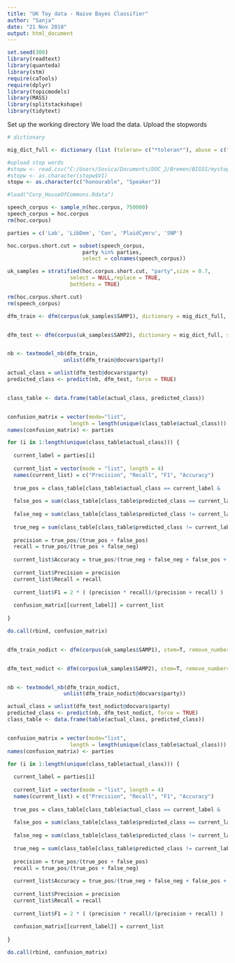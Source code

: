 ```yaml
---
title: "UK Toy data - Naive Bayes Classifier"
author: "Sanja"
date: "21 Nov 2018"
output: html_document
---
```

```r
set.seed(300)
library(readtext)
library(quanteda)
library(stm)
require(caTools)
require(dplyr)
library(topicmodels)
library(MASS)
library(splitstackshape)
library(tidytext)
```

Set up the working directory
We load the data.
Upload the stopwords


```r
# dictionary

mig_dict_full <- dictionary (list (toleran= c("*toleran*"), abuse = c("abuse"), assimil =	c("assimil*"), asylum =	c(	"asylum*"	), avalanche =	c("avalanche"), border	=	c("border"), burqa=	c("burqa"), christian=	c("christian"), citizen=	c("citizen*"), cultur =	c("cultur*"), custom	=	c("custom*"), deport	=	c("deport*"), discriminat=	c("discriminat*"), diversity =	c("diversity"), ethnic	=	c("ethnic*"), extremis	=	c("extremis*"), flood =	c(	"flood"	), foreign=	c("foreign*"),fraud	=	c("fraud"	)	, halal	=	c("halal"	), hallal	=	c("hallal"), headscarf=	c("headscarf"), human=	c	(	"human*"), identitiy= c("identitiy"), illegal=	c("illegal*"), immigr	=	c	("immigr*"), indigenous=	c	("indigenous"),	integrat=	c("integrat*"	), invasion=		c("invasion"	),	irregular=	c(	"irregular"),	islam	=	c("islam*"),	jihad	=	c("jihad*"), migrant=	c("migrant*"),	minaret	=	c	(	"minaret"	), minorit=		c("minorit*"),	mosque	=	c ("mosque"), multicultur =	c("multicultur*"), muslim	= c("muslim"), nation		= c("nation*"),	native	= c("native"), naturalis=	c("naturalis*"), naturaliz=	c("naturaliz*"), permit	= c("permit"),	raci =	c("raci*"),	radical	=	c("radical"),	refug	=	c("refug*"),	refuge	=	c(	"refuge"),	religious =	c("religious"),	reunion	=	c	("reunion"), sharia	=	c ("sharia"	), shari	=	c("shari'a"),	shariah	=	c("shariah"), shelter	=	c("shelter"), temple	=	c(	"temple")	,	terroris =	c("terroris*"), tradition = c("tradition*"), traumatis =	c("traumatis"),	traumatiz =	c("traumatiz*"), unauthorised = c("unauthorised"), unauthorized =	c("unauthorized"), unity	= c("unity"),	veil = c("veil"), xenophob =	c("xenophob*")))

#upload stop words
#stopw <- read.csv("C:/Users/Sovica/Documents/DOC_2/Bremen/BIGSS/mystopwords.csv", header = FALSE)
#stopw <- as.character(stopw$V1)
stopw <- as.character(c("honourable", "Speaker"))


```



```r



#load("Corp_HouseOfCommons.Rdata")

speech_corpus <- sample_n(hoc.corpus, 750000)
speech_corpus = hoc.corpus
rm(hoc.corpus)

parties = c('Lab', 'LibDem', 'Con', 'PlaidCymru', 'SNP')

hoc.corpus.short.cut = subset(speech_corpus, 
                        party %in% parties,
                        select = colnames(speech_corpus))

uk_samples = stratified(hoc.corpus.short.cut, "party",size = 0.7,
                    select = NULL,replace = TRUE,
                    bothSets = TRUE)

rm(hoc.corpus.short.cut)
rm(speech_corpus)
```


```r
dfm_train <- dfm(corpus(uk_samples$SAMP1), dictionary = mig_dict_full, stem=T, remove_numbers = TRUE, remove_punct = TRUE, remove_symbols = TRUE,  remove = c(stopwords("en"), stopw)) %>% dfm_trim(min_termfreq = 10, min_docfreq = 2) %>% dfm_select( min_nchar = 4)


dfm_test <- dfm(corpus(uk_samples$SAMP2), dictionary = mig_dict_full, stem=T, remove_numbers = TRUE, remove_punct = TRUE, remove_symbols = TRUE,  remove = c(stopwords("en"), stopw)) %>% dfm_trim(min_termfreq = 10, min_docfreq = 2) %>% dfm_select( min_nchar = 4)


nb <- textmodel_nb(dfm_train,
                  unlist(dfm_train@docvars$party))

actual_class = unlist(dfm_test@docvars$party)
predicted_class <- predict(nb, dfm_test, force = TRUE)


class_table <- data.frame(table(actual_class, predicted_class))


confusion_matrix = vector(mode="list", 
                    length = length(unique(class_table$actual_class)))
names(confusion_matrix) <- parties

for (i in 1:length(unique(class_table$actual_class))) {
  
  current_label = parties[i]
  
  current_list = vector(mode = "list", length = 4)
  names(current_list) = c("Precision", "Recall", "F1", "Accuracy")
  
  true_pos = class_table[class_table$actual_class == current_label &    class_table$predicted_class == current_label,'Freq']
  
  false_pos = sum(class_table[class_table$predicted_class == current_label &    class_table$actual_class != current_label, 'Freq'])
  
  false_neg = sum(class_table[class_table$predicted_class != current_label & class_table$actual_class == current_label, 'Freq'])
  
  true_neg = sum(class_table[class_table$predicted_class != current_label & class_table$actual_class != current_label, 'Freq'])
  
  precision = true_pos/(true_pos + false_pos)
  recall = true_pos/(true_pos + false_neg)
  
  current_list$Accuracy = true_pos/(true_neg + false_neg + false_pos + true_pos)
  
  current_list$Precision = precision
  current_list$Recall = recall
  
  current_list$F1 = 2 * ( (precision * recall)/(precision + recall) )
  
  confusion_matrix[[current_label]] = current_list
  
}

do.call(rbind, confusion_matrix)



```



```r

dfm_train_nodict <- dfm(corpus(uk_samples$SAMP1), stem=T, remove_numbers = TRUE, remove_punct = TRUE, remove_symbols = TRUE,  remove = c(stopwords("en"), stopw)) %>% dfm_trim(min_termfreq = 10, min_docfreq = 2) %>% dfm_select( min_nchar = 4)


dfm_test_nodict <- dfm(corpus(uk_samples$SAMP2), stem=T, remove_numbers = TRUE, remove_punct = TRUE, remove_symbols = TRUE,  remove = c(stopwords("en"), stopw)) %>% dfm_trim(min_termfreq = 10, min_docfreq = 2) %>% dfm_select( min_nchar = 4)


nb <- textmodel_nb(dfm_train_nodict,
                  unlist(dfm_train_nodict@docvars$party))

actual_class = unlist(dfm_test_nodict@docvars$party)
predicted_class <- predict(nb, dfm_test_nodict, force = TRUE)
class_table <- data.frame(table(actual_class, predicted_class))


confusion_matrix = vector(mode="list", 
                    length = length(unique(class_table$actual_class)))
names(confusion_matrix) <- parties

for (i in 1:length(unique(class_table$actual_class))) {
  
  current_label = parties[i]
  
  current_list = vector(mode = "list", length = 4)
  names(current_list) = c("Precision", "Recall", "F1", "Accuracy")
  
  true_pos = class_table[class_table$actual_class == current_label &    class_table$predicted_class == current_label,'Freq']
  
  false_pos = sum(class_table[class_table$predicted_class == current_label &    class_table$actual_class != current_label, 'Freq'])
  
  false_neg = sum(class_table[class_table$predicted_class != current_label & class_table$actual_class == current_label, 'Freq'])
  
  true_neg = sum(class_table[class_table$predicted_class != current_label & class_table$actual_class != current_label, 'Freq'])
  
  precision = true_pos/(true_pos + false_pos)
  recall = true_pos/(true_pos + false_neg)
  
  current_list$Accuracy = true_pos/(true_neg + false_neg + false_pos + true_pos)
  
  current_list$Precision = precision
  current_list$Recall = recall
  
  current_list$F1 = 2 * ( (precision * recall)/(precision + recall) )
  
  confusion_matrix[[current_label]] = current_list
  
}

do.call(rbind, confusion_matrix)




```
